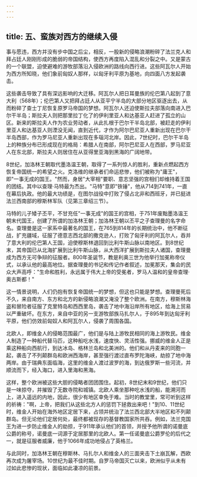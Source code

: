 ```yaml
---
---
---
```

title: 五、蛮族对西方的继续入侵
---



事与愿违，西方并没有步中国之后尘，相反，一股新的侵略浪潮粉碎了法兰克人和拜占廷人刚刚形成的脆弱的帝国结构，使西方再度陷入混乱和分裂之中。又是蒙古的一个联盟，迫使避难的游牧部落沿入侵欧洲的路线向西行进。这些阿瓦尔人开始为西方所知晓，他们象前匈奴人那样，以匈牙利平原为基地，向四面八方发起袭击。

这些袭击导致了具有深远影响的大迁移。阿瓦尔人把日耳曼族的伦巴第八起到了意大利（568年）；伦巴第人又把拜占廷人从亚平宁半岛的大部分地区驱逐出去，从而粉碎了查士丁尼恢复原罗马帝国的梦想。阿瓦尔人还迫使斯拉夫部落向南进入巴尔干半岛；斯拉夫人则把那里拉丁化了的伊利里亚人和达基亚人赶进了孤立的山区。新来的斯拉夫人作为农业劳动者，从此扎根于巴尔干半岛北部，被赶走的伊利里亚人和达基亚人则湮没无闻，直到近代，才作为阿尔巴尼亚人重新出现在巴尔干半岛西部，作为罗马尼亚人重新出现在多瑙河北岸。因此，7世纪时，巴尔干半岛上的种族分布已形成现在的格局：希腊人在南部，阿尔巴尼亚人在西部，罗马尼亚人在东北部，斯拉夫人则居住在从亚得里亚海到黑海的广阔地带。

8世纪，加洛林王朝取代墨洛温王朝，取得了一系列惊人的胜利，重新点燃起西方恢复帝国统一的希望之火。克洛维的继承者们命运悲惨，他们被称为"庸王"，即"一事无成的国王。"然而，身居"大宰相"要职、意志坚强的宫相们却维持着王国的团结。其中以查理·马特最为杰出。"马特"意即"铁锤"，他从714到741年，一直在幕后执政。他的最大功绩是，在图尔战役中打败了侵占北非和西班牙，并已挺进法兰西南部的穆斯林军队（见第三章绍三节）。

马特的儿子矮子丕平，不甘充任"一事无成"的国王的宫相，于751年废黜墨洛温王朝末代国王，创建了所谓的加洛林王朝；加洛林王朝以丕平之子查理曼的名字命名。查理曼是这一家系中最著名的国王，在765到814年的长期统治中，他不断征战，扩充疆域，征服了德意志西北部的撒克逊人，打败了匈牙利的阿瓦尔人，吞并了意大利的伦巴第人王国，迫使穆斯林退回到比利牛斯山脉以南地区。到8世纪末，其帝国已从北海扩展到比利牛斯山脉，从大西洋扩展到斯拉夫人诸国，查理曼成为西方无可争辩的征服者。800年圣诞节，教是利奥三世为他举行加冕称帝仪式，以承认他的最高地位。据查理曼的书记和传记作者叙述，加冕那天，集会的民众大声高呼："生命和胜利，永远属于伟大上帝的受冕者，罗马人温和的皇帝查理·奥古斯都！"

这一情景说明，人们仍抱有恢复帝国统一的梦想，但这也只能是梦想。查理曼死后不久，来自南方、东方和北方的新侵略浪潮又淹没了整个欧洲。在南方，穆斯林海盗和冒险者征服了克里特岛和西西里岛，袭击了地中海沿岸所有地区，给海上贸易以严重破坏。在东方，来自中亚的另一支游牧部族马扎尔人，于895年到达匈牙利平原，他们仿效前匈奴人和阿瓦尔人，侵袭了周围各国。

北欧人，即维金人的侵略范围最广，他们是与陆上游牧民相同的海上游牧民。维金人制造了一种船代替马匹，这种船吃水浅，速度快、灵活性强。挪威的维金人正是乘这种船向西航行，到达冰岛、格林兰岛和北美洲的。他们和从丹麦来的同胞一起，袭击了不列颠群岛和欧洲西海岸，甚至强行渡过直布罗陀海峡，劫掠了地中海两岸。由于瑞典东面临海，这里的维金人渡过波罗的海，到达俄罗斯一些河流，并顺流而下，经入海口，进入里海和黑海。

这样，整个欧洲被这些大胆的侵略者团团围住。起初，8世纪末和9世纪，他们只是一味掠夺，并摧毁了无数寺院和城镇。北欧人乘坐那种吃水浅的船，能溯河而上，进入遥远的内地，因此，很少有地区幸免于难。当时的教堂里，常可听到这样的祈祷："啊，上帝，把我们从这些北方人的惩罚下拯救出来吧！"到10、11世纪时，维金人开始在海外地区定居下来，占领并统治了法兰西北部大半地区和不列颠群岛。但无论他们定居何处，最终都被现存的基督教国家所共吞。例如，法兰克国王为进一步防止维金人的劫掠，于911年承认他们的首领，并授予他所谓的诺曼底公爵的称号，诺曼底一词源于定居那里的北欧人。第一任诺曼底公爵罗伦的后代之一，就是征服者威廉，他于1066年成功地侵占了英格兰。

与此同时，加洛林王朝在穆斯林、马扎尔人和维金人的三面夹击下土崩瓦解，西欧再次成为屠宰场。10世纪为最不佳时期。自罗马帝国灭亡以来，欧洲似乎从未有过如此悲惨的现状，面临如此凄凉的前景。